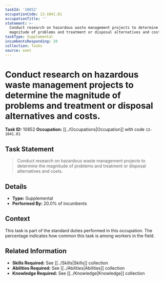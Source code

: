 ```yaml
---
taskId: '10852'
occupationCode: 13-1041.01
occupationTitle: ''
statement: >-
  Conduct research on hazardous waste management projects to determine the
  magnitude of problems and treatment or disposal alternatives and costs.
taskType: Supplemental
incumbentsResponding: 20
collection: Tasks
source: onet
---
```

# Conduct research on hazardous waste management projects to determine the magnitude of problems and treatment or disposal alternatives and costs.

**Task ID:** 10852
**Occupation:** [[../Occupations|Occupation]] with code `13-1041.01`

## Task Statement

> Conduct research on hazardous waste management projects to determine the magnitude of problems and treatment or disposal alternatives and costs.

## Details

- **Type:** Supplemental
- **Performed By:** 20.0% of incumbents

## Context

This task is part of the standard duties performed in this occupation. The percentage indicates how common this task is among workers in the field.

## Related Information

- **Skills Required:** See [[../Skills|Skills]] collection
- **Abilities Required:** See [[../Abilities|Abilities]] collection
- **Knowledge Required:** See [[../Knowledge|Knowledge]] collection
